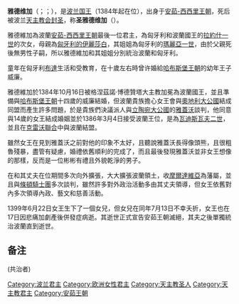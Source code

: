 {{unreferenced|time=2014-7-22}}
{{Infobox_Monarch 
| name =雅德维加
| title          =[[波兰君主列表|波兰国王]]
| image          =[[File:Jadwiga_by_Bacciarelli.jpg|230px]]
| caption        = 
| reign          =1384年- 1399年 
| coronation     =1384年10月16日聖達尼老聖文策老聖殿總主教座堂 (克拉科夫)
| predecessor    =[[洛约什一世|卢德维克]]
| successor      =[[雅盖沃|瓦迪斯瓦夫二世·雅盖沃]]
| reg-type       = 共治
| spouse         = [[雅盖沃|瓦迪斯瓦夫二世·雅盖沃]]
| issue          =
| royal house    =[[安茹-西西里王朝|安茹-西西里王朝]]
| father         =匈牙利国王[[拉约什一世|拉约什一世]]
| mother         =[[伊麗莎白(匈牙利)|匈牙利的伊麗莎白]]
| date of birth  =1373年10月3日<br />或1374年2月18日 
| place of birth =[[匈牙利|匈牙利]][[布達|布達]]
| date of death  =1399年7月17日 
| place of death =[[波蘭|波蘭]][[克拉科夫|克拉科夫]]
|}}
{{Infobox saint
|name=圣雅德维加
|image=Matejko Jadwiga.jpg
|feast_day=6月8日
|venerated_in=[[天主教會|天主教會]]
|beatified_date= 1986年8月8日
|beatified_place=[[克拉科夫|克拉科夫]]
|beatified_by=[[若望·保祿二世|若望·保祿二世]]
|canonized_date= 1997年6月8日
|canonized_place=[[克拉科夫|克拉科夫]]
|canonized_by=[[若望·保祿二世|若望·保祿二世]]
|attributes=Royal dress and shoes, apron full of roses
|patronage=Queens, united Europe
|major_shrine=[[聖達尼老聖文策老聖殿總主教座堂|聖達尼老聖文策老聖殿總主教座堂]]
|suppressed_date=
|issues=
}}

'''雅德维加'''（{{lang-pl|Jadwiga}}；{{lang-hu|Hedvig}}；{{bd|1370年代|1373年或1374年|1399年|7月17日catIdx=J}}），是[[波兰|波兰]][[波兰君主列表|国王]]{{notetag|她的头衔是「波兰国王」（Hedvig Rex Poloniæ）而非「波兰女王」（Hedvig Regina Poloniæ），因当时的波兰法律没有女性君主的规定，但也没有规定君主必须为男性。}}（1384年起在位），出身于[[安茹-西西里王朝|安茹-西西里王朝]]，死后被波兰[[天主教会|天主教会]][[基督教聖人|封圣]]，称'''圣雅德维加'''（{{lang-pl|Święta Jadwiga}}）。

雅德維加為波蘭[[安茹-西西里王朝|安茹-西西里王朝]]最後一位君主，為匈牙利和波蘭國王的[[拉約什一世|拉約什一世]]的次女，母親為[[伊麗莎白(匈牙利)|匈牙利的伊麗莎白]]，其姐姐為匈牙利的[[瑪麗亞一世_(匈牙利)|瑪麗亞一世]]，由於父親死後無男性子嗣，所以雅德維加和其姐姐分別統治波蘭和匈牙利。

童年在匈牙利[[布達|布達]]生活和受教育，在十歲左右時曾许婚給[[哈布斯堡王朝|哈布斯堡王朝]]的幼年王子威廉。

雅德維加於1384年10月16日被格涅茲諾·博德贊塔大主教加冕為波蘭國王，並且準備與[[哈布斯堡王朝|哈布斯堡王朝]]十四歲的威廉結婚，但波蘭貴族擔心女王會與[[奧地利大公國|奧地利大公國]]結成同盟而產生許多問題，於是貴族們決議派人與[[立陶宛大公國|立陶宛大公國]]的[[雅蓋沃|雅蓋沃]]談判，他同意與14歲的女王結成婚姻並於1386年3月4日接受波蘭王位，是為[[瓦迪斯瓦夫二世|瓦迪斯瓦夫二世]]，並且在[[克雷沃聯合|克雷沃聯合]]中與波蘭結盟。

雖然女王在見到雅蓋沃之前對他的印象不太好，且聽說雅蓋沃長得像頭熊，且很粗魯殘暴，盡管有疑慮，婚禮依舊順利的完成了，而且最後發現雅蓋沃並非女王想像的那樣，反而是一位彬彬有禮且外貌乾淨的男子。

在和其丈夫在位期間多次向外擴張，大大擴張波蘭領土，收[[摩爾達維亞|摩爾達維亞]]為藩屬，並且與[[條頓騎士團|條頓騎士團]]多次談判，雖然許多對外政治活動多由其丈夫領導，但女王依舊對內多次領導內政、藝文和慈善活動。

1399年6月22日女王生下了一個女兒，但女兒在同年7月13日不幸夭折，女王也在17日因悲痛加劇產後併發症病逝。其逝世正式宣告安茹王朝滅絕，其夫之後單獨統治波蘭直到逝世。

== 备注 ==
{{Commonscat|Jadwiga of Poland}}
{{notefoot}}

{{start box}}
{{s-hou|[[安茹王朝|安茹王朝]]||1373年|1399年|7月17日|}}
{{s-reg}}
{{s-bef|before=[[洛约什一世|卢德维克]]}}
{{s-ttl|title=[[波兰君主列表|波兰国王]]|years=1384年-1399年<br/>與[[雅盖沃|瓦迪斯瓦夫二世·雅盖沃]]}}(共治者)
{{s-aft|after=[[雅盖沃|瓦迪斯瓦夫二世·雅盖沃]]}}
{{end box}}

{{波蘭君主}}
{{Authority control}}
[[Category:波兰君主|Category:波兰君主]]
[[Category:欧洲女性君主|Category:欧洲女性君主]]
[[Category:天主教圣人|Category:天主教圣人]]
[[Category:天主教君主|Category:天主教君主]]
[[Category:安茹王朝|Category:安茹王朝]]